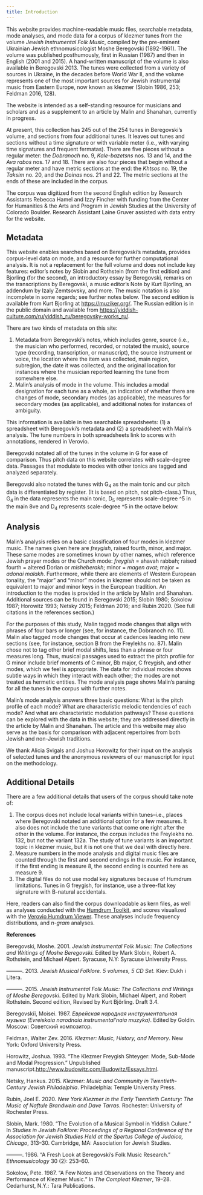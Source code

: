 ```yaml
---
title: Introduction
---
```



This website provides machine-readable music files, searchable metadata, mode analyses, and mode data for a corpus of klezmer tunes from the volume _Jewish Instrumental Folk Music_, compiled by the pre-eminent Ukrainian Jewish ethnomusicologist Moshe Beregovski (1892-1961). The volume was published posthumously, first in Russian (1987) and then in English (2001 and 2015). A hand-written manuscript of the volume is also available in Beregovski 2013. The tunes were collected from a variety of sources in Ukraine, in the decades before World War II, and the volume represents one of the most important sources for Jewish instrumental music from Eastern Europe, now known as klezmer (Slobin 1986, 253; Feldman 2016, 128).

The website is intended as a self-standing resource for musicians and scholars and as a supplement to an article by Malin and Shanahan, currently in progress. 

At present, this collection has 245 out of the 254 tunes in Beregovski’s volume, and sections from four additional tunes. It leaves out tunes and sections without a time signature or with variable meter (i.e., with varying time signatures and frequent fermatas). There are five pieces without a regular meter: the _Dobranoch_ no. 9, _Kale-bazetsns_ nos. 13 and 14, and the _Ava rabos_ nos. 17 and 18. There are also four pieces that begin without a regular meter and have metric sections at the end: the _Khtsos_ no. 19, the _Taksim_ no. 20, and the _Doinas_ nos. 21 and 22. The metric sections at the ends of these are included in the corpus.

The corpus was digitized from the second English edition by Research Assistants Rebecca Hamel and Izzy Fincher with funding from the Center for Humanities & the Arts and Program in Jewish Studies at the University of Colorado Boulder. Research Assistant Laine Gruver assisted with data entry for the website. 

## Metadata

This website enables searches based on Beregovski’s metadata, provides corpus-level data on mode, and a resource for further computational analysis. It is not a replacement for the full volume and does not include key features: editor’s notes by Slobin and Rothstein (from the first edition) and Bjorling (for the second), an introductory essay by Beregovski, remarks on the transcriptions by Beregovski, a music editor’s Note by Kurt Bjorling, an addendum by Izaly Zemtsovsky, and more. The music notation is also incomplete in some regards; see further notes below. The second edition is available from Kurt Bjorling at [https://muziker.org/](https://muziker.org/). The Russian edition is in the public domain and available from [https://yiddish-culture.com/ru/yiddish_ru/beregovsky-works_ru/](https://yiddish-culture.com/ru/yiddish_ru/beregovsky-works_ru/). 

There are two kinds of metadata on this site:

1. Metadata from Beregovski’s notes, which includes genre, source (i.e., the musician who performed, recorded, or notated the music), source type (recording, transcription, or manuscript), the source instrument or voice, the location where the item was collected, main region, subregion, the date it was collected, and the original location for instances where the musician reported learning the tune from somewhere else. 
2. Malin’s analysis of mode in the volume. This includes a modal designation for each tune as a whole, an indication of whether there are changes of mode, secondary modes (as applicable), the measures for secondary modes (as applicable), and additional notes for instances of ambiguity. 

This information is available in two searchable spreadsheets: (1) a spreadsheet with Beregovki’s metadata and (2) a spreadsheet with Malin’s analysis. The tune numbers in both spreadsheets link to scores with annotations, rendered in Verovio.

Beregovski notated all of the tunes in the volume in G for ease of comparison. Thus pitch data on this website correlates with scale-degree data. Passages that modulate to modes with other tonics are tagged and analyzed separately. 

Beregovski also notated the tunes with G<sub>4</sub> as the main tonic and our pitch data is differentiated by register. (It is based on pitch, not pitch-class.) Thus, G<sub>4 </sub>in the data represents the main tonic, D<sub>5</sub> represents scale-degree ^5 in the main 8ve and D<sub>4</sub> represents scale-degree ^5 in the octave below. 

##  Analysis

Malin’s analysis relies on a basic classification of four modes in klezmer music. The names given here are _freygish_, raised fourth, minor, and major. These same modes are sometimes known by other names, which reference Jewish prayer modes or the Church mode: _freygish_ = ahavah rabbah; raised fourth = altered Dorian or _misheberakh_; minor = _magen avot_; major = _adonai malakh_. Furthermore, while there are elements of Western European tonality, the “major” and “minor” modes in klezmer should not be taken as equivalent to major and minor keys in the European tradition. An introduction to the modes is provided in the article by Malin and Shanahan. Additional sources can be found in Beregovski 2015; Slobin 1980; Sokolow 1987; Horowitz 1993; Netsky 2015; Feldman 2016; and Rubin 2020. (See full citations in the references section.) 

For the purposes of this study, Malin tagged mode changes that align with phrases of four bars or longer (see, for instance, the Dobranoch no. 11). Malin also tagged mode changes that occur at cadences leading into new sections (see, for instance, section B from the Freylekhs no. 87). Malin chose not to tag other brief modal shifts, less than a phrase or four measures long. Thus, musical passages used to extract the pitch profile for G minor include brief moments of C minor, Bb major, C freygish, and other modes, which we feel is appropriate. The data for individual modes shows subtle ways in which they interact with each other; the modes are not treated as hermetic entities. The mode analysis page shows Malin’s parsing for all the tunes in the corpus with further notes. 

Malin’s mode analysis answers three basic questions: What is the pitch profile of each mode? What are characteristic melodic tendencies of each mode? And what are characteristic modulation pathways? These questions can be explored with the data in this website; they are addressed directly in the article by Malin and Shanahan. The article and this website may also serve as the basis for comparison with adjacent repertoires from both Jewish and non-Jewish traditions.

We thank Alicia Svigals and Joshua Horowitz for their input on the analysis of selected tunes and the anonymous reviewers of our manuscript for input on the methodology. 


## Additional Details

There are a few additional details that users of the corpus should take note of:

1. The corpus does not include local variants within tunes–i.e., places where Beregovski notated an additional option for a few measures. It also does not include the tune variants that come one right after the other in the volume. For instance, the corpus includes the Freylekhs no. 132, but not the variant 132a. The study of tune variants is an important topic in klezmer music, but it is not one that we deal with directly here. 
2. Measure numbers in the mode analysis and digital music files are counted through the first and second endings in the music. For instance, if the first ending is measure 8, the second ending is counted here as measure 9. 
3. The digital files do not use modal key signatures because of Humdrum limitations. Tunes in G freygish, for instance, use a three-flat key signature with B-natural accidentals.


Here, readers can also find the corpus downloadable as kern files, as well as analyses conducted with the [Humdrum Toolkit](https://www.humdrum.org/guide/), and scores visualized with the [Verovio Humdrum Viewer](https://verovio.humdrum.org/). These analyses include frequency distributions, and *n-gram* analyses.

**References**

Beregovski, Moshe. 2001. _Jewish Instrumental Folk Music: The Collections and Writings of Moshe Beregovski_. Edited by Mark Slobin, Robert A. Rothstein, and Michael Alpert. Syracuse, N.Y: Syracuse University Press.

———. 2013. _Jewish Musical Folklore. 5 volumes, 5 CD Set._ Kiev: Dukh i Litera.

———. 2015. _Jewish Instrumental Folk Music: The Collections and Writings of Moshe Beregovski_. Edited by Mark Slobin, Michael Alpert, and Robert Rothstein. Second edition, Revised by Kurt Björling. Draft 3.4.

Beregovskiĭ, Moisei. 1987. _Еврейская народная инструментальная музыка (Evreiskaia narodnaia instrumental’naia muzyka)_. Edited by Goldin. Moscow: Советский композитор.

Feldman, Walter Zev. 2016. _Klezmer: Music, History, and Memory_. New York: Oxford University Press.

Horowitz, Joshua. 1993. “The Klezmer Freygish Shteyger: Mode, Sub-Mode and Modal Progression.” Unpublished manuscript.[ http://www.budowitz.com/Budowitz/Essays.html](http://www.budowitz.com/Budowitz/Essays.html).

Netsky, Hankus. 2015. _Klezmer: Music and Community in Twentieth-Century Jewish Philadelphia_. Philadelphia: Temple University Press.

Rubin, Joel E. 2020. _New York Klezmer in the Early Twentieth Century: The Music of Naftule Brandwein and Dave Tarras_. Rochester: University of Rochester Press.[ ](https://ebookcentral.proquest.com/lib/ucb/detail.action?docID=6272858)

Slobin, Mark. 1980. “The Evolution of a Musical Symbol in Yiddish Culure.” In _Studies in Jewish Folklore: Proceedings of a Regional Conference of the Association for Jewish Studies Held at the Spertus College of Judaica, Chicago_, 313–30. Cambridge, MA: Association for Jewish Studies. 

———. 1986. “A Fresh Look at Beregovski’s Folk Music Research.” _Ethnomusicology_ 30 (2): 253–60.

Sokolow, Pete. 1987. “A Few Notes and Observations on the Theory and Performance of Klezmer Music.” In _The Compleat Klezmer_, 19–28. Cedarhurst, N.Y.: Tara Publications.
